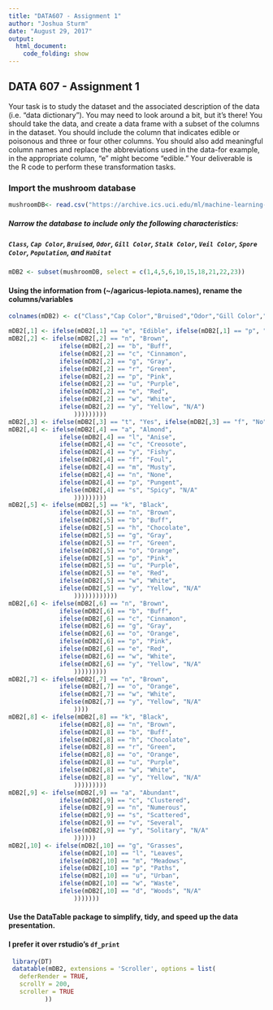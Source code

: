 ```yaml
---
title: "DATA607 - Assignment 1"
author: "Joshua Sturm"
date: "August 29, 2017"
output:
  html_document:
    code_folding: show
---
```



## DATA 607 - Assignment 1

Your task is to study the dataset and the associated description of the data (i.e. "data dictionary"). You may need
to look around a bit, but it's there! You should take the data, and create a data frame with a subset of the columns
in the dataset. You should include the column that indicates edible or poisonous and three or four other columns.
You should also add meaningful column names and replace the abbreviations used in the data-for example, in the
appropriate column, "e" might become "edible." Your deliverable is the R code to perform these transformation
tasks.

### Import the mushroom database

```r
mushroomDB<- read.csv("https://archive.ics.uci.edu/ml/machine-learning-databases/mushroom/agaricus-lepiota.data")
```

##### Narrow the database to include only the following characteristics:
##### `Class`, `Cap Color`, `Bruised`, `Odor`, `Gill Color`, `Stalk Color`, `Veil Color`, `Spore Color`, `Population`, and `Habitat`

```r
mDB2 <- subset(mushroomDB, select = c(1,4,5,6,10,15,18,21,22,23))
```

#### Using the information from (~/agaricus-lepiota.names), rename the columns/variables 

```r
colnames(mDB2) <- c("Class","Cap Color","Bruised","Odor","Gill Color","Stalk Color","Veil Color","Spore Color","Population","Habitat")
```

```r
mDB2[,1] <- ifelse(mDB2[,1] == "e", "Edible", ifelse(mDB2[,1] == "p", "Poisonous", 99))
mDB2[,2] <- ifelse(mDB2[,2] == "n", "Brown",
              ifelse(mDB2[,2] == "b", "Buff",
              ifelse(mDB2[,2] == "c", "Cinnamon",
              ifelse(mDB2[,2] == "g", "Gray",
              ifelse(mDB2[,2] == "r", "Green",
              ifelse(mDB2[,2] == "p", "Pink",
              ifelse(mDB2[,2] == "u", "Purple",
              ifelse(mDB2[,2] == "e", "Red",
              ifelse(mDB2[,2] == "w", "White",
              ifelse(mDB2[,2] == "y", "Yellow", "N/A")
                  )))))))))
mDB2[,3] <- ifelse(mDB2[,3] == "t", "Yes", ifelse(mDB2[,3] == "f", "No", "N/A"))
mDB2[,4] <- ifelse(mDB2[,4] == "a", "Almond",
              ifelse(mDB2[,4] == "l", "Anise",
              ifelse(mDB2[,4] == "c", "Creosote",
              ifelse(mDB2[,4] == "y", "Fishy",
              ifelse(mDB2[,4] == "f", "Foul",
              ifelse(mDB2[,4] == "m", "Musty",
              ifelse(mDB2[,4] == "n", "None",
              ifelse(mDB2[,4] == "p", "Pungent",
              ifelse(mDB2[,4] == "s", "Spicy", "N/A"
                  )))))))))
mDB2[,5] <- ifelse(mDB2[,5] == "k", "Black",
              ifelse(mDB2[,5] == "n", "Brown",
              ifelse(mDB2[,5] == "b", "Buff",
              ifelse(mDB2[,5] == "h", "Chocolate",
              ifelse(mDB2[,5] == "g", "Gray",
              ifelse(mDB2[,5] == "r", "Green",
              ifelse(mDB2[,5] == "o", "Orange",
              ifelse(mDB2[,5] == "p", "Pink",
              ifelse(mDB2[,5] == "u", "Purple",
              ifelse(mDB2[,5] == "e", "Red",
              ifelse(mDB2[,5] == "w", "White",
              ifelse(mDB2[,5] == "y", "Yellow", "N/A"
                  ))))))))))))
mDB2[,6] <- ifelse(mDB2[,6] == "n", "Brown",
              ifelse(mDB2[,6] == "b", "Buff",
              ifelse(mDB2[,6] == "c", "Cinnamon",
              ifelse(mDB2[,6] == "g", "Gray",
              ifelse(mDB2[,6] == "o", "Orange",
              ifelse(mDB2[,6] == "p", "Pink",
              ifelse(mDB2[,6] == "e", "Red",
              ifelse(mDB2[,6] == "w", "White",
              ifelse(mDB2[,6] == "y", "Yellow", "N/A"
                  )))))))))
mDB2[,7] <- ifelse(mDB2[,7] == "n", "Brown",
              ifelse(mDB2[,7] == "o", "Orange",
              ifelse(mDB2[,7] == "w", "White",
              ifelse(mDB2[,7] == "y", "Yellow", "N/A"
                  ))))
mDB2[,8] <- ifelse(mDB2[,8] == "k", "Black",
              ifelse(mDB2[,8] == "n", "Brown",
              ifelse(mDB2[,8] == "b", "Buff",
              ifelse(mDB2[,8] == "h", "Chocolate",
              ifelse(mDB2[,8] == "r", "Green",
              ifelse(mDB2[,8] == "o", "Orange",
              ifelse(mDB2[,8] == "u", "Purple",
              ifelse(mDB2[,8] == "w", "White",
              ifelse(mDB2[,8] == "y", "Yellow", "N/A"
                  )))))))))
mDB2[,9] <- ifelse(mDB2[,9] == "a", "Abundant",
              ifelse(mDB2[,9] == "c", "Clustered",
              ifelse(mDB2[,9] == "n", "Numerous",
              ifelse(mDB2[,9] == "s", "Scattered",
              ifelse(mDB2[,9] == "v", "Several",
              ifelse(mDB2[,9] == "y", "Solitary", "N/A"
                  ))))))
mDB2[,10] <- ifelse(mDB2[,10] == "g", "Grasses",
              ifelse(mDB2[,10] == "l", "Leaves",
              ifelse(mDB2[,10] == "m", "Meadows",
              ifelse(mDB2[,10] == "p", "Paths",
              ifelse(mDB2[,10] == "u", "Urban",
              ifelse(mDB2[,10] == "w", "Waste",
              ifelse(mDB2[,10] == "d", "Woods", "N/A"
                  )))))))
```




#### Use the DataTable package to simplify, tidy, and speed up the data presentation. 
#### I prefer it over rstudio's `df_print`

```r
 library(DT)
 datatable(mDB2, extensions = 'Scroller', options = list(
   deferRender = TRUE,
   scrollY = 200,
   scroller = TRUE
          ))
```